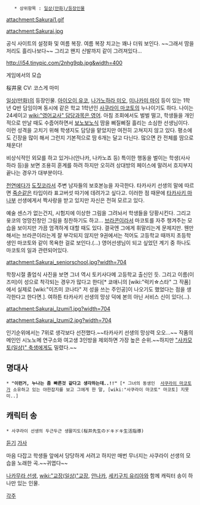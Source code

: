     * 상위항목 : [[일상(만화)/등장인물]]

attachment:Sakurai1.gif

attachment:Sakurai.jpg

공식 사이트의 설정화 및 여름 복장. 여름 복장 치고는 꽤나 더워 보인다. ~~그래서 땀을 저리도 흘리나보다~~ 그리고 왠지 신발까지 같이 그려져있다...

http://i54.tinypic.com/2nhg9qb.jpg&width=400

게임에서의 모습

桜井泉
CV: 코스게 마미

[[일상(만화)]]의 등장인물. [[아이오이 유코]], [[나가노하라 미오]], [[미나카미 마이]] 등이 있는 1학년 Q반 담임이며 동시에 같은 학교 1학년인 [[사쿠라이 마코토]]의 누나이기도 하다. 나이는 24세이고 [[wiki:"영어교사" 담당과목은 영어]]. 아침 조회에서도 벌벌 떨고, 학생들을 개인적으로 만날 때도 수줍어하면서 [[보노보노]]식 땀을 삐질삐질 흘리는 소심한 선생님이다. 이런 성격을 고치기 위해 학생지도 담당을 맡았지만 여전히 고쳐지지 않고 있다. 평소에도 긴장을 많이 해서 그런지 기본적으로 땀 6개는 달고 다닌다. 많으면 칸 전체를 땀으로 채운다!

비상식적인 외모를 하고 있거나(안나카, 나카노죠 등) 특이한 행동을 벌이는 학생(사사하라 등)을 보면 조용히 훈계를 하려 하지만 오히려 상대방의 페이스에 말려서 흐지부지 끝나는 경우가 대부분이다.

[[천연]]에다가 [[도짓코]]라서 주변 남자들의 보호본능을 자극한다. 타카사키 선생의 말에 따르면 [[죽순]]같은 타입이라 표고버섯 따기에 데려가고 싶다고. 이러한 점 때문에 [[타카사키 마나부]] 선생에게서 짝사랑을 받고 있지만 자신은 전혀 모르고 있다.

예술 센스가 없는건지, 시험지에 이상한 그림을 그려놔서 학생들을 당황시킨다. 그리고 윳코의 엉망진창인 그림을 칭찬하기도 하고... [[브라콘]]이라서 마코토를 자주 챙겨주는 모습을 보이지만 가끔 엄격하게 대할 때도 있다. 결국엔 그에게 휘말리는게 문제지만. 웬만해서는 브라콘이라는게 잘 부각되지 않지만 9권에서는 적어도 고등학교 때까지 초등학생인 마코토와 같이 목욕한 걸로 보인다.(...) 영어선생님이 되고 싶었던 계기 중 하나도 마코토의 일과 관련되어있다.

attachment:Sakurai_seniorschool.jpg?width=704

학창시절 졸업식 사진을 보면 그녀 역시 토키사다메 고등학교 출신인 듯. 그리고 이름(이즈미)이 성으로 착각되는 경우가 많다고 한다[* 쿄애니의 [wiki:"럭키☆스타" 그 작품]에서 실제로 [wiki:"이즈미 코나타" 저 성을 쓰는 주인공]이 나오기도 했었다는 점을 생각한다고 한다면.]. 여하튼 타카사키 선생의 망상 덕에 본의 아닌 서비스 신이 있다(…).

attachment:Sakurai_Izumi1.jpg?width=704

attachment:Sakurai_Izumi2.jpg?width=704

인기순위에서는 7위로 생각보다 선전했다.~~타카사키 선생의 망상력 오오…~~ 작품의 메인인 시노노메 연구소와 여고생 3인방을 제외하면 가장 높은 순위.~~하지만 [["사카모토(일상)" 축생]]에게도 밀렸다.~~

== 명대사 ==
 
 * '''"이런거, 누나는 좀 빠른것 같다고 생각하는데..!!"''' [* 그녀의 동생인  [[사쿠라이 마코토]]가 소유하고 있는 야한잡지를 보고 그에게 한 말, [wiki:"사쿠라이 마코토" 마코토] 지못미..]

== 캐릭터 송 ==

 * 사쿠라이 선생의 두근두근 생활지도(桜井先生のドキドキ生活指導)

[http://www.youtube.com/watch?v=-2Qf3SMDy-o&feature=autoplay&list=PLB3764439B8927517&playnext=1 듣기] [http://blog.naver.com/kio244/120145302831 가사]

마음 다잡고 학생들 앞에서 당당하게 서려고 하지만 매번 무너지는 사쿠라이 선생의 모습을 노래한 곡.~~귀엽다~~

[[나카무라 선생]], [[wiki:"교장(일상)"교장]], [[안나카]], [[세키구치 유리아]]와 함께 캐릭터 송이 하나만 있는 인물.

[[각주]]
